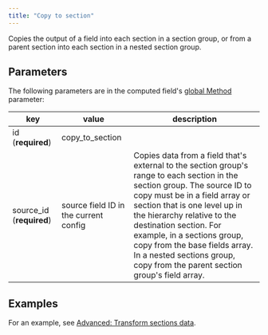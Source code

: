 ```yaml
---
title: "Copy to section"
---
```


Copies the output of a field into each section in a section group, or from a parent section into each section in a nested section group. 

## Parameters

The following parameters are in the computed field's [global Method](/senseml-reference/computed-field-methods/overview#parameters) parameter: 

| key                       | value                                 | description                                                                                                                                                                                                                                                                                                                                                                                        |
| ------------------------- | ------------------------------------- | -------------------------------------------------------------------------------------------------------------------------------------------------------------------------------------------------------------------------------------------------------------------------------------------------------------------------------------------------------------------------------------------------- |
| id (**required**)         | copy\_to\_section                     |                                                                                                                                                                                                                                                                                                                                                                                                    |
| source\_id (**required**) | source field ID in the current config | Copies data from a field that's external to the section group's range to each section in the section group.  The source ID to copy must be in a field array or section that is one level up in the hierarchy relative to the destination section. For example, in a sections group, copy from the base fields array. In a nested sections group, copy from the parent section group's field array. |

## Examples

For an example, see [Advanced: Transform sections data](/senseml-reference/sections/advanced--transform-sections-data).